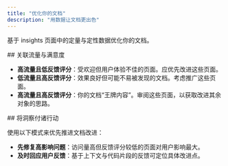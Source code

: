 ```yaml
---
title: "优化你的文档"
description: "用数据让文档更出色"
---
```


基于 insights 页面中的定量与定性数据优化你的文档。

<div id="correlate-traffic-and-satisfaction">
  ## 关联流量与满意度
</div>

- **高流量且低反馈评分**：受欢迎但用户体验不佳的页面。应优先改进这些页面。
- **低流量且高反馈评分**：效果良好但可能不易被发现的文档。考虑推广这些页面。
- **高流量且高反馈评分**：你的文档“王牌内容”。审阅这些页面，以获取改进其余对象的思路。

<div id="put-insights-into-action">
  ## 将洞察付诸行动
</div>

使用以下模式来优先推进文档改进：

- **先修复高影响问题**：访问量高但反馈评分较低的页面对用户影响最大。
- **及时回应用户反馈**：基于上下文与代码片段的反馈可定位具体改进点。
